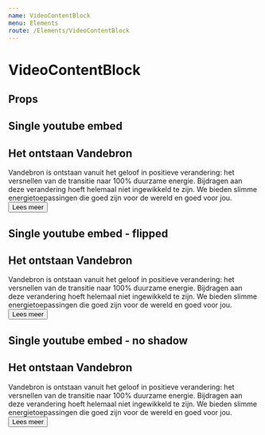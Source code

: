 ```yaml
---
name: VideoContentBlock
menu: Elements
route: /Elements/VideoContentBlock
---
```



# VideoContentBlock

## Props
<PropsTable of={VideoContentBlock} />

## Single youtube embed
<Playground wrapper={Wrapper}>
  <VideoContentBlock
    video={{
      src: 'https://www.youtube.com/watch?v=ZvqkB4DGIR4',
    }}
  >
    <H2>Het ontstaan Vandebron</H2>
    <Paragraph>
      Vandebron is ontstaan vanuit het geloof in positieve verandering: het
      versnellen van de transitie naar 100% duurzame energie. Bijdragen aan
      deze verandering hoeft helemaal niet ingewikkeld te zijn. We bieden
      slimme energietoepassingen die goed zijn voor de wereld en goed voor jou.
    </Paragraph>
    <Button theme="alternate">Lees meer</Button>
  </VideoContentBlock>
</Playground>

## Single youtube embed - flipped
<Playground wrapper={Wrapper}>
  <VideoContentBlock
    video={{
      src: 'https://www.youtube.com/watch?v=8vunYmpD4Ts',
    }}
    flipped
  >
    <H2>Het ontstaan Vandebron</H2>
    <Paragraph>
      Vandebron is ontstaan vanuit het geloof in positieve verandering: het
      versnellen van de transitie naar 100% duurzame energie. Bijdragen aan
      deze verandering hoeft helemaal niet ingewikkeld te zijn. We bieden
      slimme energietoepassingen die goed zijn voor de wereld en goed voor jou.
    </Paragraph>
    <Button theme="alternate">Lees meer</Button>
  </VideoContentBlock>
</Playground>

## Single youtube embed - no shadow
<Playground wrapper={Wrapper}>
  <VideoContentBlock
    video={{
      src: 'https://www.youtube.com/watch?v=ZvqkB4DGIR4',
    }}
    noShadow
  >
    <H2>Het ontstaan Vandebron</H2>
    <Paragraph>
      Vandebron is ontstaan vanuit het geloof in positieve verandering: het
      versnellen van de transitie naar 100% duurzame energie. Bijdragen aan
      deze verandering hoeft helemaal niet ingewikkeld te zijn. We bieden
      slimme energietoepassingen die goed zijn voor de wereld en goed voor jou.
    </Paragraph>
    <Button theme="alternate">Lees meer</Button>
  </VideoContentBlock>
</Playground>